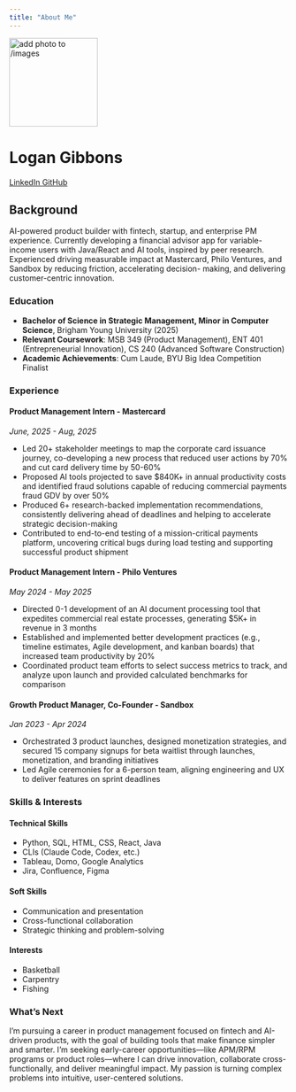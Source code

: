 ```yaml
---
title: "About Me"
---
```


::: {.hero-banner .text-center}

<img src="images/profile.jpeg" alt="add photo to /images" class="rounded-circle mb-3" width="160">

<h1>Logan Gibbons</h1>

<a href="https://www.linkedin.com/in/logangibbons/" class="btn btn-outline-primary btn-sm" target="_blank">
  <i class="fab fa-linkedin"></i> LinkedIn
</a>
<a href="https://github.com/LoganGrant1999" class="btn btn-outline-primary btn-sm" target="_blank">
  <i class="fab fa-github"></i> GitHub
</a>

:::

## Background

AI-powered product builder with fintech, startup, and enterprise PM experience. Currently developing a
financial advisor app for variable-income users with Java/React and AI tools, inspired by peer research. Experienced
driving measurable impact at Mastercard, Philo Ventures, and Sandbox by reducing friction, accelerating decision-
making, and delivering customer-centric innovation.

### Education

- **Bachelor of Science in Strategic Management, Minor in Computer Science**, Brigham Young University (2025)
- **Relevant Coursework**: MSB 349 (Product Management), ENT 401 (Entrepreneurial Innovation), CS 240 (Advanced Software Construction) 
- **Academic Achievements**: Cum Laude, BYU Big Idea Competition Finalist

### Experience

#### Product Management Intern - Mastercard
*June, 2025 - Aug, 2025*

- Led 20+ stakeholder meetings to map the corporate card issuance journey, co-developing a new process that
reduced user actions by 70% and cut card delivery time by 50-60%
- Proposed AI tools projected to save $840K+ in annual productivity costs and identified fraud solutions capable of
reducing commercial payments fraud GDV by over 50%
- Produced 6+ research-backed implementation recommendations, consistently delivering ahead of deadlines and
helping to accelerate strategic decision-making
- Contributed to end-to-end testing of a mission-critical payments platform, uncovering critical bugs during load
testing and supporting successful product shipment

#### Product Management Intern - Philo Ventures
*May 2024 - May 2025*

- Directed 0-1 development of an AI document processing tool that expedites commercial real estate processes,
generating $5K+ in revenue in 3 months
- Established and implemented better development practices (e.g., timeline estimates, Agile development, and kanban
boards) that increased team productivity by 20%
- Coordinated product team efforts to select success metrics to track, and analyze upon launch and provided calculated
benchmarks for comparison

#### Growth Product Manager, Co-Founder - Sandbox
*Jan 2023 - Apr 2024*

- Orchestrated 3 product launches, designed monetization strategies, and secured 15 company signups for beta waitlist
through launches, monetization, and branding initiatives
- Led Agile ceremonies for a 6-person team, aligning engineering and UX to deliver features on sprint deadlines

### Skills & Interests

#### Technical Skills
- Python, SQL, HTML, CSS, React, Java  
- CLIs (Claude Code, Codex, etc.)  
- Tableau, Domo, Google Analytics  
- Jira, Confluence, Figma  

#### Soft Skills
- Communication and presentation  
- Cross-functional collaboration  
- Strategic thinking and problem-solving  

#### Interests
- Basketball  
- Carpentry  
- Fishing  

### What's Next

I’m pursuing a career in product management focused on fintech and AI-driven products, with the goal of building tools that make finance simpler and smarter. I’m seeking early-career opportunities—like APM/RPM programs or product roles—where I can drive innovation, collaborate cross-functionally, and deliver meaningful impact. My passion is turning complex problems into intuitive, user-centered solutions.
